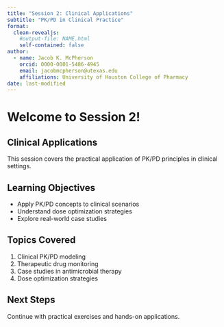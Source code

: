 ```yaml
---
title: "Session 2: Clinical Applications"
subtitle: "PK/PD in Clinical Practice"
format: 
  clean-revealjs:
    #output-file: NAME.html
    self-contained: false
author:
  - name: Jacob K. McPherson
    orcid: 0000-0001-5486-4945
    email: jacobmcpherson@utexas.edu
    affiliations: University of Houston College of Pharmacy
date: last-modified
---
```


# Welcome to Session 2!

## Clinical Applications

This session covers the practical application of PK/PD principles in clinical settings.

## Learning Objectives

- Apply PK/PD concepts to clinical scenarios
- Understand dose optimization strategies
- Explore real-world case studies

## Topics Covered

1. Clinical PK/PD modeling
2. Therapeutic drug monitoring
3. Case studies in antimicrobial therapy
4. Dose optimization strategies

## Next Steps

Continue with practical exercises and hands-on applications.
